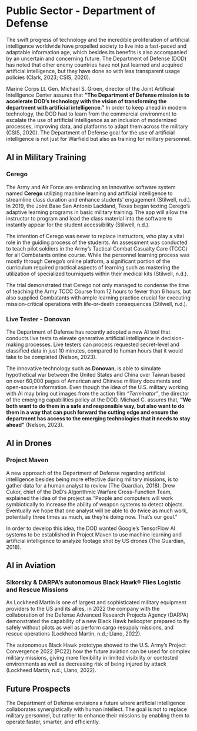 # Public Sector - Department of Defense {.unnumbered}

The swift progress of technology and the incredible proliferation of artificial intelligence worldwide have propelled society to live into a fast-paced and adaptable information age, which besides its benefits is also accompanied by an uncertain and concerning future. The Department of Defense (DOD) has noted that other enemy countries have not just learned and acquired artificial intelligence, but they have done so with less transparent usage policies (Clark, 2023; CSIS, 2020).

Marine Corps Lt. Gen. Michael S. Groen, director of the Joint Artificial Intelligence Center assures that **“The Department of Defense mission is to accelerate DOD’s technology with the vision of transforming the department with artificial intelligence.”** In order to keep ahead in modern technology, the DOD had to learn from the commercial environment to escalate the use of artificial intelligence as an inclusion of modernized processes, improving data, and platforms to adapt them across the military (CSIS, 2020). The Department of Defense goal for the use of artificial intelligence is not just for Warfield but also as training for military personnel.

## AI in Military Training
### Cerego

The Army and Air Force are embracing an innovative software system named **Cerego** utilizing machine learning and artificial intelligence to streamline class duration and enhance students’ engagement (Stilwell, n.d.). In 2019, the Joint Base San Antonio Lackland, Texas began texting Cerego’s adaptive learning programs in basic military training. The app will allow the instructor to program and load the class material into the software to instantly appear for the student accessibility (Stilwell, n.d.).

The intention of Cerego was never to replace instructors, who play a vital role in the guiding process of the students. An assessment was conducted to teach pilot soldiers in the Army’s Tactical Combat Casualty Care (TCCC) for all Combatants online course. While the personnel learning process was mostly through Cerego’s online platform, a significant portion of the curriculum required practical aspects of learning such as mastering the utilization of specialized tourniquets within their medical kits (Stilwell, n.d.).

The trial demonstrated that Cerego not only managed to condense the time of teaching the Army TCCC Course from 12 hours to fewer than 6 hours, but also supplied Combatants with ample learning practice crucial for executing mission-critical operations with life-or-death consequences (Stilwell, n.d.).

### Live Tester - Donovan

The Department of Defense has recently adopted a new AI tool that conducts live tests to elevate generative artificial intelligence in decision-making processes. Live testers can process requested secret-level and classified data in just 10 minutes, compared to human hours that it would take to be completed (Nelson, 2023).

The innovative technology such as **Donovan**, is able to simulate hypothetical war between the United States and China over Taiwan based on over 60,000 pages of American and Chinese military documents and open-source information. Even though the idea of the U.S. military working with AI may bring out images from the action film  _“Terminator”_, the director of the emerging capabilities policy at the DOD, Michael C. assures that, **"We both want to do them in a safe and responsible way, but also want to do them in a way that can push forward the cutting edge and ensure the department has access to the emerging technologies that it needs to stay ahead"** (Nelson, 2023).

## AI in Drones
### Project Maven

A new approach of the Department of Defense regarding artificial intelligence besides being more effective during military missions, is to gather data for a human analyst to review (The Guardian, 2018). Drew Cukor, chief of the DoD’s Algorithmic Warfare Cross-Function Team, explained the idea of the project as “People and computers will work symbiotically to increase the ability of weapon systems to detect objects. Eventually we hope that one analyst will be able to do twice as much work, potentially three times as much, as they’re doing now. That’s our goal.”

In order to develop this idea, the DOD wanted Google’s TensorFlow AI systems to be established in Project Maven to use machine learning and artificial intelligence to analyze footage shot by US drones (The Guardian, 2018).
 
## AI in Aviation
### Sikorsky & DARPA’s autonomous Black Hawk® Flies Logistic and Rescue Missions

As Lockheed Martin is one of largest and sophisticated military equipment providers to the US and its allies, in 2022 the company with the collaboration of the Defense Advanced Research Projects Agency (DARPA) demonstrated the capability of a new Black Hawk helicopter prepared to fly safely without pilots as well as perform cargo resupply missions, and rescue operations (Lockheed Martin, n.d.; Llano, 2022).

The autonomous Black Hawk prototype showed to the U.S. Army’s Project Convergence 2022 (PC22) how the future aviation can be used for complex military missions, giving more flexibility in limited visibility or contested environments as well as decreasing risk of being injured by attack (Lockheed Martin, n.d.; Llano, 2022).

## Future Prospects

The Department of Defense envisions a future where artificial intelligence collaborates synergistically with human intellect. The goal is not to replace military personnel, but rather to enhance their missions by enabling them to operate faster, smarter, and efficiently.

